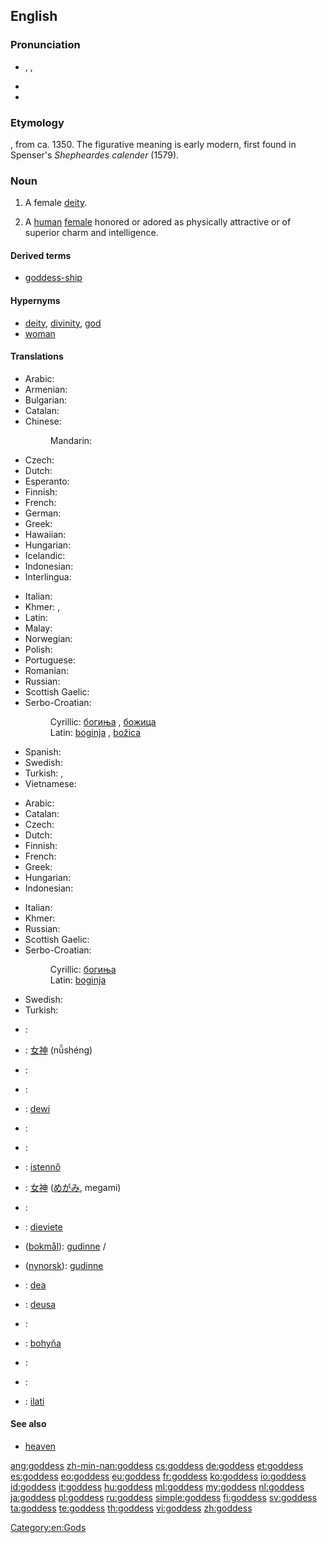{{also|Goddess}}
==English==

===Pronunciation===
* {{enPR|gŏd'ĕs}}, {{IPA|/ˈɡɒdɛs/}}, {{X-SAMPA|/"gQdes/}}
* {{audio|en-us-goddess.ogg|Audio (US)}}
* {{hyphenation|god|dess}}

===Etymology===
{{suffix|god|ess}}, from ca. 1350.
The figurative meaning is early modern, first found in Spenser's ''Shepheardes calender'' (1579).

===Noun===
{{en-noun|es}}

# {{religion}} A female [[deity]].
# {{figuratively}} A [[human]] [[female]] honored or adored as physically attractive or of superior charm and intelligence.

====Derived terms====
* [[goddess-ship]]

====Hypernyms====
* [[deity]], [[divinity]], [[god]]
* [[woman]]

====Translations====
{{trans-top|female deity}}
* Arabic: {{t-|ar|إلاهة|f|alt=إلاهة|tr=ʔilaha}}
* Armenian: {{t|hy|աստվածուհի|tr=astvacuhi|sc=Armn}}
* Bulgarian: {{t+|bg|богиня|f|tr=boghinya}}
* Catalan: {{t-|ca|deessa}}
* Chinese:
*: Mandarin: {{t|zh|女神|sc=Hani}}
* Czech: {{t|cs|bohyně|f}}
* Dutch: {{t+|nl|godin}}
* Esperanto: {{t+|eo|diino|xs=Esperanto}}
* Finnish: {{t+|fi|jumalatar}}
* French: {{t+|fr|déesse|f}}
* German: {{t|de|Göttin|f}}
* Greek: {{t|el|θεά|f|tr=theá|sc=Grek}}
* Hawaiian: {{tø|haw|akua wahine}}
* Hungarian: {{t+|hu|istennő}}
* Icelandic: {{t|is|gyðja|f}}
* Indonesian: {{t|id|Dewi|xs=Indonesian}}
* Interlingua: {{t|ia|dea}}
{{trans-mid}}
* Italian: {{t|it|diva|f}}
* Khmer: {{t|km|ព្រះម៉ែ|tr=preah maeh|sc=Khmr}}, {{t|km|ទេវី|tr=de vi|sc=Khmr}}
* Latin: {{t|la|dea|f}}
* Malay: {{t|ms|dewi}}
* Norwegian: {{t+|no|gudinne|m}}
* Polish: {{t+|pl|bogini|f}}
* Portuguese: {{t|pt|deusa|f}}
* Romanian: {{t+|ro|zeiță|f}}
* Russian: {{t+|ru|богиня|f|tr=bogín'a}}
* Scottish Gaelic: {{t|gd|ban-dia|f}}
* Serbo-Croatian:
*: Cyrillic: [[богиња#Serbian|богиња]] {{f}}, [[божица]] {{f}}
*: Latin: [[boginja#Serbian|boginja]] {{f}}, [[božica]] {{f}}
* Spanish: {{t|es|diosa|f}}
* Swedish: {{t+|sv|gudinna|c}}
* Turkish: {{t|tr|tanrıça|f}}, {{t|tr|ilahe|f}}
* Vietnamese: {{t|vi|nữ thần |xs=Vietnamese}}
{{trans-bottom}}

{{trans-top|adored or idealized woman}}
* Arabic: {{t-|ar|معبودة|f|alt=معبودة|tr=maʕboda}}
* Catalan: {{t-|ca|deessa}}
* Czech: {{t|cs|bohyně|f}}
* Dutch: {{t+|nl|schoonheid}}
* Finnish: {{t+|fi|jumalatar}}
* French: {{t+|fr|déesse|f}}
* Greek: {{t|el|θεά|f|tr=theá|sc=Grek}}
* Hungarian: {{t+|hu|istennő}}
* Indonesian: {{t|id|Dewi|xs=Indonesian}}
{{trans-mid}}
* Italian: {{t|it|diva|f}}
* Khmer: {{t|km|ទេពធីតា|tr=dep thi dar|sc=Khmr}}
* Russian: {{t+|ru|богиня|f|tr=bogín'a}}
* Scottish Gaelic: {{t|gd|ban-dia|f}}
* Serbo-Croatian:
*: Cyrillic: [[богиња#Serbian|богиња]] {{f}}
*: Latin: [[boginja#Serbian|boginja]] {{f}}
* Swedish: {{t+|sv|gudinna|c}}
* Turkish: {{t|tr|tanrıça}}
{{trans-bottom}}

{{checktrans-top}}
* {{ttbc|sh}}: {{t-|bs|boginja|f}}
* {{ttbc|zh}}: [[女神]] (nǚshéng)
* {{ttbc|sh}}: {{t-|hr|boginja|f}}
* {{ttbc|de}}: {{t+|de|Göttin|f}}
* {{ttbc|id}}: [[dewi]]
* {{ttbc|it}}: {{t+|it|dea|f}}
* {{ttbc|is}}: {{t+|is|gyðja|f}}
* {{ttbc|hu}}: [[istennő]] {{f}}
* {{ttbc|ja}}: [[女神]] ([[めがみ]], megami)
* {{ttbc|la}}: {{t+|la|dea|f}}
* {{ttbc|lv}}: [[dieviete]] {{f}}
* {{ttbc|no}} ([[bokmål]]): [[gudinne]] {{m}}/{{f}}
{{trans-mid}}
* {{ttbc|no}} ([[nynorsk]]): [[gudinne]] {{f}}
* {{ttbc|nov}}: [[dea]]
* {{ttbc|pt}}: [[deusa]] {{f}}
* {{ttbc|ro}}: {{t+|ro|zeiță|f}}
* {{ttbc|sk}}: [[bohyňa]] {{f}}
* {{ttbc|sl}}: {{t+|sl|boginja|f}}
* {{ttbc|es}}: {{t-|es|diosa|f}}
* {{ttbc|sux}}: [[ilati]]
{{trans-bottom}}

====See also====
* [[heaven]]

[[Category:en:Gods]]

[[ang:goddess]]
[[zh-min-nan:goddess]]
[[cs:goddess]]
[[de:goddess]]
[[et:goddess]]
[[es:goddess]]
[[eo:goddess]]
[[eu:goddess]]
[[fr:goddess]]
[[ko:goddess]]
[[io:goddess]]
[[id:goddess]]
[[it:goddess]]
[[hu:goddess]]
[[ml:goddess]]
[[my:goddess]]
[[nl:goddess]]
[[ja:goddess]]
[[pl:goddess]]
[[ru:goddess]]
[[simple:goddess]]
[[fi:goddess]]
[[sv:goddess]]
[[ta:goddess]]
[[te:goddess]]
[[th:goddess]]
[[vi:goddess]]
[[zh:goddess]]